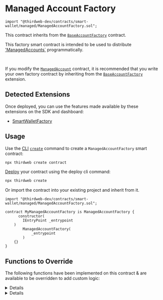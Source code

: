 
# Managed Account Factory

```solidity
import "@thirdweb-dev/contracts/smart-wallet/managed/ManagedAccountFactory.sol";
```

This contract inherits from the [`BaseAccountFactory`](/solidity/extensions/base-account-factory) contract.

This factory smart contract is intended to be used to distribute ['ManagedAccounts`](/solidity/base-contracts/managed-account) programmatically.

<GithubButtonLink href="https://github.com/thirdweb-dev/contracts/blob/main/contracts/prebuilts/account/managed/ManagedAccountFactory.sol" />

<br />

<Callout title="Modified Contract" variant="info">

If you modify the [`ManagedAccount`](/solidity/base-contracts/managed-account) contract, it is recommended that you write your own
factory contract by inheriting from the [`BaseAccountFactory`](/solidity/extensions/base-account-factory) extension.

</Callout>

## Detected Extensions

Once deployed, you can use the features made available by these extensions on the SDK and dashboard:

- [SmartWalletFactory](/solidity/extensions/base-account-factory)

## Usage

Use the [CLI](/cli) [`create`](/cli/create) command to create a `ManagedAccountFactory` smart contract:

```bash
npx thirdweb create contract
```

[Deploy](/deploy) your contract using the deploy cli command:

```bash
npx thirdweb create
```

Or import the contract into your existing project and inherit from it.

```solidity
import "@thirdweb-dev/contracts/smart-wallet/managed/ManagedAccountFactory.sol";

contract MyManagedAccountFactory is ManagedAccountFactory {
	  constructor(
        IEntryPoint _entrypoint
    )
        ManagedAccountFactory(
            _entrypoint
        )
    {}
}
```

## Functions to Override

The following functions have been implemented on this contract & are available to be overridden to add custom logic:

<Details id="_initializeAccount" summary="_initializeAccount">

Called in `createAccount`. Initializes the account contract created in `createAccount`.

```solidity
function _initializeAccount(
    address _account,
    address _admin,
    bytes calldata _data
) internal override {
    ManagedAccount(payable(_account)).initialize(_admin, _data);
}
```

#### \_account

The address of the smart account smart contract to initialize.

#### \_admin

The address to be set as default admin role for the contract. Must be of type `address`.

#### \_data

If extra storage variables are required in your account contract, abi encode the variables,
pass them to this function as the `bytes` argument.

For example:

```solidity

function initializeAccount(
    address _admin,
    bytes calldata _data
) public override initializer {
    ManagedAccount.initialize(_admin, _data);
}
```

</Details>

<Details id="_canSetExtension" summary="_canSetExtension">

Returns whether an extension can be set in the given execution context.

```solidity
function _canSetExtension() internal view virtual override returns (bool) {
    return hasRole(DEFAULT_ADMIN_ROLE, msg.sender);
}
```

</Details>
